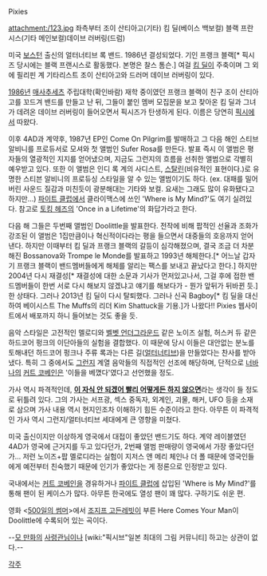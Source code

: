 Pixies

attachment:/123.jpg
좌측부터 조이 산티아고(기타) 킴 딜(베이스 백보컬) 블랙 프란시스(기타 메인보컬)데이브 러버링(드럼)

미국 [[보스턴]] 출신의 얼터너티브 록 밴드. 1986년 결성되었다. 기인 프랭크 블랙[* 픽시즈 당시에는 블랙 프랜시스로 활동했다. 본명은 찰스 톰슨.] 여걸 [[킴 딜]]이 주축이며 그 외에 필리핀 계 기타리스트 조이 산티아고와 드러머 데이브 러버링이 있다.

[[1986년]] [[매사추세츠]] 주립대학(확인바람) 재학 중이였던 프랭크 블랙이 친구 조이 산티아고를 꼬드겨 밴드를 만들고 난 뒤, 그들이 붙인 멤버 모집문을 보고 찾아온 킴 딜과 그녀가 데려온 데이브 러버링이 들어오면서 픽시즈가 탄생하게 된다. 이름은 당연히 [[픽시]]에서 따왔다. 

이후 4AD과 계약후, 1987년 EP인 Come On Pilgrim를 발매하고 그 다음 해인 스티브 알비니를 프로듀서로 모셔와 첫 앨범인 Sufer Rosa를 만든다. 발표 즉시 이 앨범은 평자들의 열광적인 지지를 얻어냈으며, 지금도 그런지의 흐름을 선취한 앨범으로 각별히 예우받고 있다. 또한 이 앨범은 인디 록 계의 사디스트, [[스탈린]](비유적인 표현이다.)로 유명한 스티븐 알비니의 프로듀싱 스타일을 알 수 있는 앨범이기도 하다. (ex. 대패를 밀어버린 사운드 질감과 미친듯이 광분해대는 기타와 보컬. 요새는 그래도 많이 유화됐다고 하지만...)
[[파이트 클럽]]에서 클라이맥스에 쓰인 'Where is My Mind?'도 여기 실려있다. 참고로 [[토킹 헤즈]]의 'Once in a Lifetime'의 화답가라고 한다.

다음 해 그들은 두번째 앨범인 Doolittle을 발표한다. 전작에 비해 팝적인 선율과 조화가 강조된 이 앨범은 1집만큼이나 혁신적이다라는 평을 들으면서 대중들의 호응까지 얻어낸다. 하지만 이때부터 킴 딜과 프랭크 블랙의 갈등이 심각해졌으며, 결국 조금 더 차분해진 Bossanova와 Trompe le Monde를 발표하고 1993년 해체한다.[* 어느날 갑자기 프랭크 블랙이 밴드멤버들에게 해체를 알리는 팩스를 보내고 끝났다고 한다.] 하지만 2004년 다시 재결성[* 재결성에 대한 소문과 기사가 먼저있고나서, 그걸 후에 접한 밴드멤버들이 한번 서로 다시 해보지 않겠냐고 얘기를 해보다가 - 뭔가 앞뒤가 뒤바뀐 듯.]한 상태다. 그러나 2013년 킴 딜이 다시 탈퇴했다. 그러나 신곡 Bagboy[* 킴 딜을 대신하여 베이시스트 The Muffs의 리더 Kim Shattuck을 기용.]가 나왔다!! Pixies 웹사이트에서 배포까지 하니 들어보는 것도 좋을 듯.

음악 스타일은 고전적인 멜로디와 [[벨벳 언더그라운드]] 같은 노이즈 실험, 허스커 듀 같은 하드코어 펑크의 이단아들의 실험을 결합했다. 이 때문에 당시 이들은 대안없는 분노를 토해내던 하드코어 펑크나 주류 록과는 다른 길([[얼터너티브]])을 만들었다는 찬사를 받아냈다. 특히 그 중에서도 [[그런지]] 계열 음악들의 직접적인 선조에 해당하며, 단적으로 [[너바나]]의 [[커트 코베인]]은 '이들을 베꼈다'였다고 선언했을 정도.

가사 역시 파격적인데, '''[[이 자식 안 되겠어 빨리 어떻게든 하지 않으면]]'''라는 생각이 들 정도로 뒤틀려 있다. 그의 가사는 서프광, 섹스 중독자, 외계인, 괴물, 해커, UFO 등을 소재로 삼으며 가사 내용 역시 현지인조차 이해하기 힘든 수준이라고 한다. 아무튼 이 파격적인 가사 역시 그런지/얼터너티브 세대에게 큰 영향을 미쳤다.

미국 출신이지만 이상하게 영국에서 대접이 좋았던 밴드기도 하다. 계약 레이블였던 4AD가 영국에 근거지를 두고 있다던가, 2번째 앨범 판매량이 영국에서 가장 좋았다던가...
저런 노이즈+팝 멜로디라는 실험이 지저스 앤 메리 체인나 더 폴 때문에 영국인들에게 예전부터 친숙했기 때문에 인기가 좋았다는 게 정론으로 인정받고 있다.

국내에서는 [[커트 코베인]]을 경유하거나 [[파이트 클럽]]에 삽입된 'Where is My Mind?'를 통해 팬이 된 케이스가 많다. 아무튼 한국에도 열성 팬이 꽤 많다. 구하기도 쉬운 편.

영화 <[[500일의 썸머]]>에서 [[조지프 고든레빗]]이 부른 Here Comes Your Man이 Doolittle에 수록되어 있는 곡이다.

--[[진격의 거인|모 만화]]의 [[도트 픽시스|사령관님]]이나 [wiki:"픽시브"일본 최대의 그림 커뮤니티] 하고는 상관이 없다.--

[[각주]]

